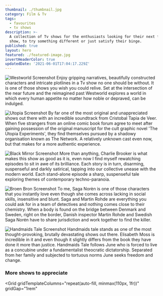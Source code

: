 ```yaml
---
thumbnail: ./thumbnail.jpg
category: Film & Tv
tags:
  - favourites
  - tv shows
description: >-
  A collection of Tv shows for the enthusiasts looking for their next favourite
  show, to try something different or just satisfy their binge.
published: true
layout: hero
featured: ./featured-image.jpg
invertHeaderColor: true
updatedDate: '2021-06-01T17:04:17.229Z'
---
```



<Film cover="./covers/westworld_cover.jpg" title="Westworld" year="2016" genre="Western, Science Fiction" rating={4.5}>

![Westworld Screenshot](./images/westworld.jpg) Enjoy gripping narratives,
beautifully constructed characters and intricate plotlines in a Tv show no one
should be without. It is one of those shows you wish you could relive. Set at
the intersection of the near future and the reimagined past Westworld explores a
world in which every human appetite no matter how noble or depraved, can be
indulged.

</Film>

<Film cover="./covers/utopia_cover.jpg" title="Utopia" year="2013" genre="Drama, Mystery, Action & Adventure" rating={4.5}>

![Utopia Screenshot](./images/utopia.jpg) By far one of the most original and
unappreciated shows out there with an incredible soundtrack from Cristobal Tapia
de Veer. When five strangers from an online comic book forum agree to meet after
gaining possession of the original manuscript for the cult graphic novel 'The
Utopia Experiments', they find themselves pursued by a shadowy organisation
known as The Network. A relatively unknown cast even now, but that makes for a
more authentic experience.

</Film>

<Film cover="./covers/black-mirror_cover.jpg" title="Black Mirror" year="2011" genre="Sci-Fi & Fantasy, Drama" rating={4.5}>

![Black Mirror Screenshot](./images/black-mirror.jpg) More than anything,
Charlie Brooker is what makes this show as good as it is, even now I find myself
rewatching episodes to sit in awe of its brilliance. Each story is in turn,
disarming, suspenseful and darkly satirical, tapping into our collective unease
with the modern world. Each stand-alone episode a sharp, suspenseful tale
exploring themes of contemporary techno-paranoia.

</Film>

<Film cover="./covers/broen-bron_cover.jpg" title="Broen Bron" year="2011" genre="Crime, Mystery" rating={4.5}>

![Broen Bron Screenshot](./images/broen-bron.jpg) To me, Saga Norèn is one of
those characters that you instantly love even though she comes across lacking in
social skills, insensitive and blunt. Saga and Martin Rohde are everything you
could ask for in a team of detectives and nothing comes close to their
chemistry. When a body is found on the bridge between Denmark and Sweden, right
on the border, Danish inspector Martin Rohde and Swedish Saga Norén have to
share jurisdiction and work together to find the killer.

</Film>

<Film cover="./covers/handmaids-tale_cover.jpg" title="The Handmaids Tale" year="2017" genre="Sci-Fi & Fantasy, Drama" rating={4.5}>

![Handmaids Tale Screenshot](./images/handmaids-tale.jpg) Handmaids tale stands
as one of the most thought-provoking, brutally devastating shows out there.
Elisabeth Moss is incredible in it and even though it slightly differs from the
book they have done it more than justice. Handmaids Tale follows June who is
forced to live as a concubine under a fundamentalist theocratic dictatorship.
Separated from her family and subjected to tortuous norms June seeks freedom and
change.

</Film>

<h3>More shows to appreciate</h3>

<Grid
  gridTemplateColumns="repeat(auto-fill, minmax(110px, 1fr))"
  gridGap="1rem"
>
  <FilmCover
    cover="./covers/dark_cover.jpg"
    year="2017"
    genre="Sci-Fi & Fantasy, Drama, Mystery"
    rating={4.5}
  />
  <FilmCover
    cover="./covers/house_of_cards_cover.jpg"
    year="2013"
    genre="Drama"
    rating={4.5}
  />
  <FilmCover
    cover="./covers/mr_robot_cover.jpg"
    year="2013"
    genre="Crime, Drama"
    rating={4.5}
  />
  <FilmCover
    cover="./covers/better_call_saul_cover.jpg"
    year="2015"
    genre="Comedy, Crime, Drama"
    rating={4.5}
  />
  <FilmCover
    cover="./covers/true_detective_cover.jpg"
    year="2014"
    genre="Drama"
    rating={4.5}
  />
  <FilmCover
    cover="./covers/vikings_cover.jpg"
    year="2013"
    genre="Action & Adventure, Drama "
    rating={4.5}
  />
  <FilmCover
    cover="./covers/hannibal_cover.jpg"
    year="2013"
    genre="Drama"
    rating={4.5}
  />
  <FilmCover
    cover="./covers/chernobyl_cover.jpg"
    year="2019"
    genre="Drama"
    rating={4.5}
  />
  <FilmCover
    cover="./covers/tales_from_the_loop_cover.jpg"
    year="2020"
    genre="Drama, Mystery, Sci-Fi & Fantasy"
    rating={4.5}
  />
  <FilmCover
    cover="./covers/money_heist_cover.jpg"
    year="2017"
    genre="Crime, Drama"
    rating={4.5}
  />
  <FilmCover
    cover="./covers/end_of_the_cover.jpg"
    year="2017"
    genre="Comedy, Crime, Drama"
    rating={4.5}
  />
  <FilmCover
    cover="./covers/fleabag_cover.jpg"
    year="2016"
    genre="Comedy, Drama"
    rating={4.5}
  />
  <FilmCover
    cover="./covers/unorthodox_cover.jpg"
    year="2020"
    genre="Drama"
    rating={4.5}
  />
  <FilmCover
    cover="./covers/fargo_cover.jpg"
    year="2014"
    genre="Crime,Drama"
    rating={4.5}
  />
</Grid>
